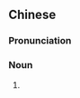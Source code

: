 {{also|馅儿饼}}
==Chinese==
{{zh-forms|s=馅儿饼|type=21}}

===Pronunciation===
{{zh-pron
|m=xiànrbǐng
|cat=n
}}

===Noun===
{{zh-noun}}

# {{erhua form of|word=餡餅}}
